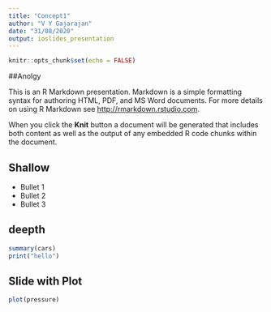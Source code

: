 ---
title: "Concept1"
author: "V Y Gajarajan"
date: "31/08/2020"
output: ioslides_presentation
---

```{r setup, include=FALSE}
knitr::opts_chunk$set(echo = FALSE)
```

##Anolgy

This is an R Markdown presentation. Markdown is a simple formatting syntax for authoring HTML, PDF, and MS Word documents. For more details on using R Markdown see <http://rmarkdown.rstudio.com>.

When you click the **Knit** button a document will be generated that includes both content as well as the output of any embedded R code chunks within the document.


## Shallow

- Bullet 1
- Bullet 2
- Bullet 3

## deepth

```{r cars, echo = TRUE}
summary(cars)
print("hello")
```

## Slide with Plot

```{r pressure}
plot(pressure)
```

